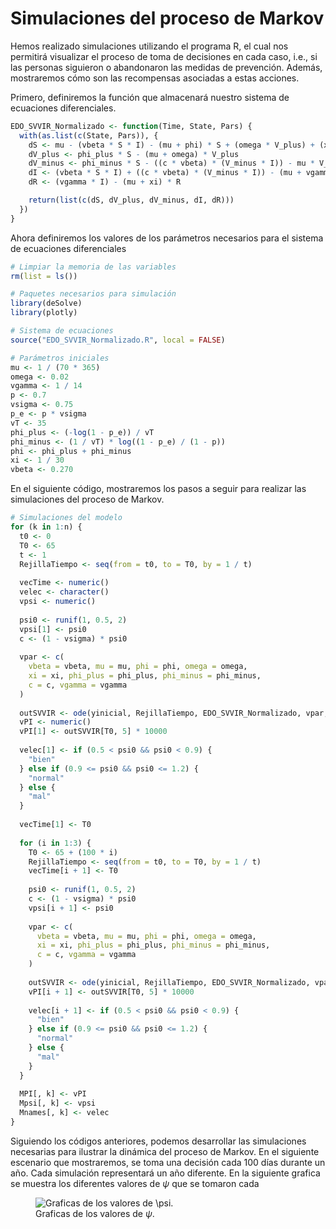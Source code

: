 # Simulaciones del proceso de Markov

Hemos realizado simulaciones utilizando el programa R, el cual nos permitirá visualizar el proceso de toma de decisiones en cada caso, i.e., si las personas siguieron o abandonaron las medidas de prevención. Además, mostraremos cómo son las recompensas asociadas a estas acciones.

Primero, definiremos la función que almacenará nuestro sistema de ecuaciones diferenciales.

``` r
EDO_SVVIR_Normalizado <- function(Time, State, Pars) {
  with(as.list(c(State, Pars)), {
    dS <- mu - (vbeta * S * I) - (mu + phi) * S + (omega * V_plus) + (xi * R)
    dV_plus <- phi_plus * S - (mu + omega) * V_plus
    dV_minus <- phi_minus * S - ((c * vbeta) * (V_minus * I)) - mu * V_minus
    dI <- (vbeta * S * I) + ((c * vbeta) * (V_minus * I)) - (mu + vgamma) * I
    dR <- (vgamma * I) - (mu + xi) * R

    return(list(c(dS, dV_plus, dV_minus, dI, dR)))
  })
}
```

Ahora definiremos los valores de los parámetros necesarios para el sistema de ecuaciones diferenciales

``` r
# Limpiar la memoria de las variables
rm(list = ls())

# Paquetes necesarios para simulación
library(deSolve)
library(plotly)

# Sistema de ecuaciones
source("EDO_SVVIR_Normalizado.R", local = FALSE)

# Parámetros iniciales
mu <- 1 / (70 * 365)
omega <- 0.02
vgamma <- 1 / 14
p <- 0.7
vsigma <- 0.75
p_e <- p * vsigma
vT <- 35
phi_plus <- (-log(1 - p_e)) / vT
phi_minus <- (1 / vT) * log((1 - p_e) / (1 - p))
phi <- phi_plus + phi_minus
xi <- 1 / 30
vbeta <- 0.270
```

En el siguiente código, mostraremos los pasos a seguir para realizar las simulaciones del proceso de Markov.

``` r
# Simulaciones del modelo
for (k in 1:n) {
  t0 <- 0
  T0 <- 65
  t <- 1
  RejillaTiempo <- seq(from = t0, to = T0, by = 1 / t)
  
  vecTime <- numeric()
  velec <- character()
  vpsi <- numeric()
  
  psi0 <- runif(1, 0.5, 2)
  vpsi[1] <- psi0
  c <- (1 - vsigma) * psi0
  
  vpar <- c(
    vbeta = vbeta, mu = mu, phi = phi, omega = omega,
    xi = xi, phi_plus = phi_plus, phi_minus = phi_minus,
    c = c, vgamma = vgamma
  )
  
  outSVVIR <- ode(yinicial, RejillaTiempo, EDO_SVVIR_Normalizado, vpar, method = "lsoda")
  vPI <- numeric()
  vPI[1] <- outSVVIR[T0, 5] * 10000
  
  velec[1] <- if (0.5 < psi0 && psi0 < 0.9) {
    "bien"
  } else if (0.9 <= psi0 && psi0 <= 1.2) {
    "normal"
  } else {
    "mal"
  }
  
  vecTime[1] <- T0
  
  for (i in 1:3) {
    T0 <- 65 + (100 * i)
    RejillaTiempo <- seq(from = t0, to = T0, by = 1 / t)
    vecTime[i + 1] <- T0
    
    psi0 <- runif(1, 0.5, 2)
    c <- (1 - vsigma) * psi0
    vpsi[i + 1] <- psi0
    
    vpar <- c(
      vbeta = vbeta, mu = mu, phi = phi, omega = omega,
      xi = xi, phi_plus = phi_plus, phi_minus = phi_minus,
      c = c, vgamma = vgamma
    )
    
    outSVVIR <- ode(yinicial, RejillaTiempo, EDO_SVVIR_Normalizado, vpar, method = "lsoda")
    vPI[i + 1] <- outSVVIR[T0, 5] * 10000
    
    velec[i + 1] <- if (0.5 < psi0 && psi0 < 0.9) {
      "bien"
    } else if (0.9 <= psi0 && psi0 <= 1.2) {
      "normal"
    } else {
      "mal"
    }
  }
  
  MPI[, k] <- vPI
  Mpsi[, k] <- vpsi
  Mnames[, k] <- velec
}
```

Siguiendo los códigos anteriores, podemos desarrollar las simulaciones necesarias para ilustrar la dinámica del proceso de Markov. En el siguiente escenario que mostraremos, se toma una decisión cada 100 días durante un año. Cada simulación representará un año diferente. En la siguiente grafica se muestra los diferentes valores de $\psi$ que se tomaron cada

![Graficas de los valores de $\psi$.](valores_psi.png){#graficaspsi}
